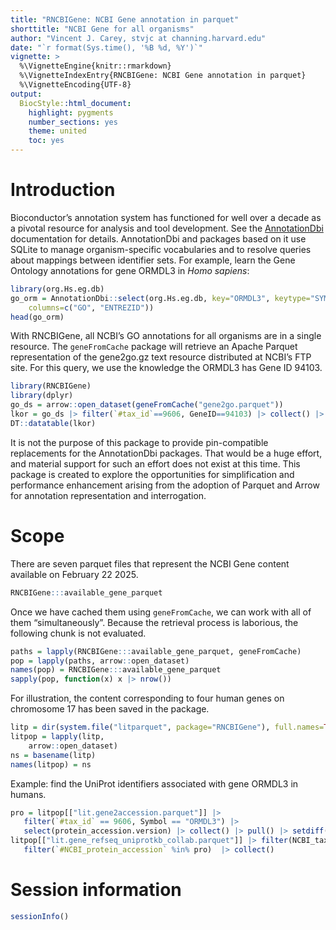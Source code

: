 ```yaml
---
title: "RNCBIGene: NCBI Gene annotation in parquet"
shorttitle: "NCBI Gene for all organisms"
author: "Vincent J. Carey, stvjc at channing.harvard.edu"
date: "`r format(Sys.time(), '%B %d, %Y')`"
vignette: >
  %\VignetteEngine{knitr::rmarkdown}
  %\VignetteIndexEntry{RNCBIGene: NCBI Gene annotation in parquet}
  %\VignetteEncoding{UTF-8}
output:
  BiocStyle::html_document:
    highlight: pygments
    number_sections: yes
    theme: united
    toc: yes
---
```


# Introduction

Bioconductor's annotation system has functioned for well
over a decade as a pivotal resource for analysis and
tool development.  See the [AnnotationDbi](https://bioconductor.org/packages/AnnotationDbi)
documentation for details.  AnnotationDbi and packages based
on it use SQLite to manage
organism-specific vocabularies and to resolve queries about
mappings between identifier sets.  For example,
learn the Gene Ontology annotations for gene ORMDL3
in _Homo sapiens_:

```r
library(org.Hs.eg.db)
go_orm = AnnotationDbi::select(org.Hs.eg.db, key="ORMDL3", keytype="SYMBOL",
    columns=c("GO", "ENTREZID"))
head(go_orm)
```

With RNCBIGene, all NCBI's GO annotations for all organisms are in a
single resource.  The `geneFromCache` package will retrieve
an Apache Parquet representation of the gene2go.gz text
resource distributed at NCBI's FTP site.  For this
query, we use the knowledge the ORMDL3 has Gene ID 94103.

```r
library(RNCBIGene)
library(dplyr)
go_ds = arrow::open_dataset(geneFromCache("gene2go.parquet"))
lkor = go_ds |> filter(`#tax_id`==9606, GeneID==94103) |> collect() |> as.data.frame()
DT::datatable(lkor)
```

It is not the purpose of this package to provide pin-compatible
replacements for the AnnotationDbi packages.  That would
be a huge effort, and material support for such an
effort does not exist at this
time.  This package is created to explore the opportunities
for simplification and performance enhancement 
arising from the adoption of Parquet and Arrow for annotation
representation and interrogation.

# Scope

There are seven parquet files that represent
the NCBI Gene content available on February 22 2025.
```r
RNCBIGene:::available_gene_parquet
```

Once we have cached them using
`geneFromCache`, we can work with all of them "simultaneously".
Because the retrieval process is laborious, the following chunk
is not evaluated.
```r
paths = lapply(RNCBIGene:::available_gene_parquet, geneFromCache)
pop = lapply(paths, arrow::open_dataset)
names(pop) = RNCBIGene:::available_gene_parquet
sapply(pop, function(x) x |> nrow())
```

For illustration, the content corresponding to four human
genes on chromosome 17 has been saved in the package.

```r
litp = dir(system.file("litparquet", package="RNCBIGene"), full.names=TRUE)
litpop = lapply(litp,
    arrow::open_dataset)
ns = basename(litp)
names(litpop) = ns
```

Example: find the UniProt identifiers associated
with gene ORMDL3 in humans.

```r
pro = litpop[["lit.gene2accession.parquet"]] |> 
   filter(`#tax_id` == 9606, Symbol == "ORMDL3") |> 
   select(protein_accession.version) |> collect() |> pull() |> setdiff("-")
litpop[["lit.gene_refseq_uniprotkb_collab.parquet"]] |> filter(NCBI_tax_id == 9606) |> 
   filter(`#NCBI_protein_accession` %in% pro)  |> collect()
```

# Session information

```r
sessionInfo()
```
